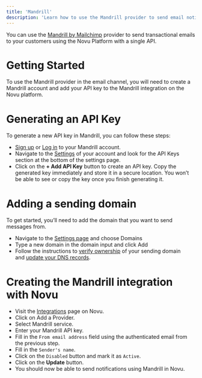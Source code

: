 ```yaml
---
title: 'Mandrill'
description: 'Learn how to use the Mandrill provider to send email notifications using Novu'
---
```


You can use the [Mandrill by Mailchimp](https://mandrillapp.com/) provider to send transactional emails to your customers using the Novu Platform with a single API.

# Getting Started

To use the Mandrill provider in the email channel, you will need to create a Mandrill account and add your API key to the Mandrill integration on the Novu platform.

# Generating an API Key

To generate a new API key in Mandrill, you can follow these steps:

- [Sign up](https://login.mailchimp.com/signup/) or [Log in](https://login.mailchimp.com/) to your Mandrill account.
- Navigate to the [Settings](https://mandrillapp.com/settings) of your account and look for the API Keys section at the bottom of the settings page.
- Click on the **+ Add API Key** button to create an API key. Copy the generated key immediately and store it in a secure location. You won’t be able to see or copy the key once you finish generating it.

# Adding a sending domain

To get started, you’ll need to add the domain that you want to send messages from.

- Navigate to the [Settings page](https://mandrillapp.com/settings/sending-domains) and choose Domains
- Type a new domain in the domain input and click Add
- Follow the instructions to [verify ownership](https://mailchimp.com/developer/transactional/docs/authentication-delivery/#authentication) of your sending domain and [update your DNS records](https://mailchimp.com/developer/transactional/docs/authentication-delivery/#configure-your-dns).

# Creating the Mandrill integration with Novu

- Visit the [Integrations](https://web.novu.co/integrations?utm_campaign=docs-mandrill) page on Novu.
- Click on Add a Provider.
- Select Mandrill service.
- Enter your Mandrill API key.
- Fill in the `From email address` field using the authenticated email from the previous step.
- Fill in the `Sender's name`.
- Click on the `Disabled` button and mark it as `Active`.
- Click on the **Update** button.
- You should now be able to send notifications using Mandrill in Novu.